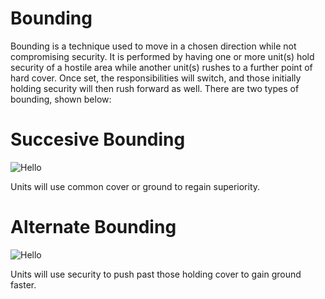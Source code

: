 
# Bounding
Bounding is a technique used to move in a chosen direction while not compromising security. It is performed by having one or more unit(s) hold security of a hostile area while another unit(s) rushes to a further point of hard cover. Once set, the responsibilities will switch, and those initially holding security will then rush forward as well. There are two types of bounding, shown below:

<div className="pt-4 w-full flex flex-row flex-wrap">
    <div className="flex flex-col items-center justify-center flex-1">
        <h1 className="pb-4">Succesive Bounding</h1>
        <Image  src="/bounding-succesive.png" alt="Hello" width={300} height={150} />
        <p className="pt-4 px-4">Units will use common cover or ground to regain superiority.</p>
    </div>
    <div className="flex flex-col items-center justify-center flex-1">
        <h1 className="pb-4">Alternate Bounding</h1>
        <Image  src="/bounding-alternate.png" alt="Hello" width={300} height={150} />
        <p className="pt-4 px-4">Units will use security to push past those holding cover to gain ground faster.</p>
    </div>
</div>

